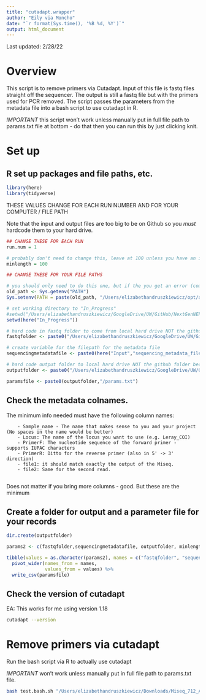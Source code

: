 ```yaml
---
title: "cutadapt.wrapper"
author: "Eily via Moncho"
date: "`r format(Sys.time(), '%B %d, %Y')`"
output: html_document
---
```


Last updated: 2/28/22

# Overview 

This script is to remove primers via Cutadapt. Input of this file is fastq files straight off the sequencer. The output is still a fastq file but with the primers used for PCR removed. The script passes the parameters from the metadata file into a bash script to use cutadapt in R.

*IMPORTANT* this script won't work unless manually put in full file path to params.txt file at bottom - do that then you can run this by just clicking knit.

# Set up

## R set up packages and file paths, etc.

```r
library(here)
library(tidyverse)
```

THESE VALUES CHANGE FOR EACH RUN NUMBER AND FOR YOUR COMPUTER / FILE PATH

Note that the input and output files are too big to be on Github so you *must* hardcode them to your hard drive.

```r

## CHANGE THESE FOR EACH RUN 
run.num = 1

# probably don't need to change this, leave at 100 unless you have an issue
minlength = 100

## CHANGE THESE FOR YOUR FILE PATHS

# you should only need to do this one, but if the you get an error (command not found), use the following:
old_path <- Sys.getenv("PATH")
Sys.setenv(PATH = paste(old_path, "/Users/elizabethandruszkiewicz/opt/anaconda2/bin/", sep = ":"))

# set working directory to "In_Progress"
#setwd("/Users/elizabethandruszkiewicz/GoogleDrive/UW/GitHub/NextGenNEPA/In_Progress")
setwd(here("In_Progress"))

# hard code in fastq folder to come from local hard drive NOT the github folder because the files are too big to host on Github
fastqfolder <- paste0("/Users/elizabethandruszkiewicz/GoogleDrive/UW/GitHub/NextGenNEPA_LOCAL/Input/fastq_files","/run",run.num)

# create variable for the filepath for the metadata file
sequencingmetadatafile <- paste0(here("Input","sequencing_metadata_files/"),"metadata-input-run",run.num, ".csv") 

# hard code output folder to local hard drive NOT the github folder because the files are too big to host on Github
outputfolder <- paste0("/Users/elizabethandruszkiewicz/GoogleDrive/UW/GitHub/NextGenNEPA_LOCAL/Output/","cutadapt_output","/run",run.num,"_",format(Sys.Date(), "%Y%m%d"))

paramsfile <- paste0(outputfolder,"/params.txt")

```


## Check the metadata colnames.

The minimum info needed must have the following column names:

        - Sample_name - The name that makes sense to you and your project (No spaces in the name would be better)
        - Locus: The name of the locus you want to use (e.g. Leray_COI)
        - PrimerF: The nucleotide sequence of the forward primer - supports IUPAC characters 
        - PrimerR: Ditto for the reverse primer (also in 5' -> 3' direction)
        - file1: it should match exactly the output of the Miseq.
        - file2: Same for the second read.
        
Does not matter if you bring more columns - good. But these are the minimum

## Create a folder for output and a parameter file for your records

```r
dir.create(outputfolder)

params2 <- c(fastqfolder,sequencingmetadatafile, outputfolder, minlength)

tibble(values = as.character(params2), names = c("fastqfolder", "sequencingmetadatafile", "outputfolder", "minlength")) %>% 
  pivot_wider(names_from = names,
              values_from = values) %>%
  write_csv(paramsfile)

```

## Check the version of cutadapt 

EA: This works for me using version 1.18 

```bash
cutadapt --version
```

# Remove primers via cutadapt  

Run the bash script via R to actually use cutadapt 

*IMPORTANT* won't work unless manually put in full file path to params.txt file.

```bash
bash test.bash.sh "/Users/elizabethandruszkiewicz/Downloads/Miseq_712_Annette_41708_extracted/cutadaptoutput/params.txt"
```

